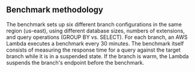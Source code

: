 ## Benchmark methodology

The benchmark sets up six different branch configurations in the same region (us-east),
using different database sizes, numbers of extensions, and query operations (GROUP BY vs. SELECT).
For each branch, an AWS Lambda executes a benchmark every 30 minutes.
The benchmark itself consists of measuring the response time for a query against the target branch while it is in a suspended state.
If the branch is warm, the Lambda suspends the branch's endpoint before the benchmark.